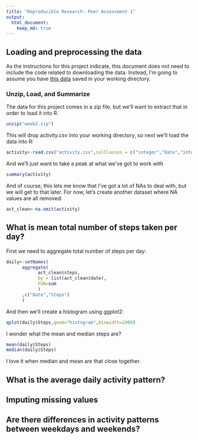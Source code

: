 ```yaml
---
title: "Reproducible Research: Peer Assessment 1"
output: 
  html_document:
    keep_md: true
---
```



## Loading and preprocessing the data

As the instructions for this project indicate, this document does not need to include the code related to downloading the data. Instead, I'm going to assume you have [this data]("https://d396qusza40orc.cloudfront.net/repdata%2Fdata%2Factivity.zip") saved in your working directory.

### Unzip, Load, and Summarize

The data for this project comes in a zip file, but we'll want to extract that in
order to load it into R.

```r
unzip("week2.zip")
```

This will drop activity.csv into your working directory, so next we'll load the 
data into R:

```r
activity<-read.csv("activity.csv",colClasses = c("integer","Date","integer"))
```

And we'll just want to take a peak at what we've got to work with

```r
summary(activity)
```

And of course, this lets me know that I've got a lot of NAs to deal with, but we
will get to that later. For now, let's create another dataset where NA values 
are all removed:

```r
act_clean<-na.omit(activity)
```


## What is mean total number of steps taken per day?

First we need to aggregate total number of steps per day:
```r
daily<-setNames(
      aggregate(
            act_clean$steps,
            by = list(act_clean$date),
            FUN=sum
            )
      ,c("Date","Steps")
      )
```

And then we'll create a histogram using ggplot2:
```r
qplot(daily$Steps,geom="histogram",binwidth=2000)
```

I wonder what the mean and median steps are?
```r
mean(daily$Steps)
median(daily$Steps)
```

I love it when median and mean are that close together.

## What is the average daily activity pattern?



## Imputing missing values



## Are there differences in activity patterns between weekdays and weekends?
